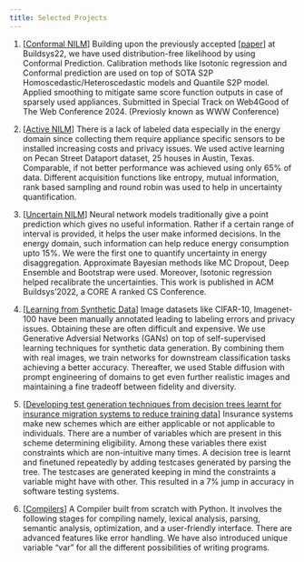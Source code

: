 ```yaml
---
title: Selected Projects
---
```


1. [[Conformal NILM](https://github.com/anon23sub/anon)]
    Building upon the previously accepted [[paper](../papers/2022/buildsys22-nilm.pdf)] at Buildsys22, we have used distribution-free likelihood 
    by using Conformal Prediction. Calibration methods like Isotonic regression and Conformal prediction are used on top of SOTA S2P 
    Homoscedastic/Heteroscedastic models and Quantile S2P model. Applied smoothing to mitigate same score function outputs in case of sparsely 
    used appliances. Submitted in Special Track on Web4Good of The Web Conference 2024. (Previosly known as WWW Conference)

2. [[Active NILM](https://github.com/anonn23/anon)]
    There is a lack of labeled data especially in the energy domain since collecting them require appliance specific sensors to be installed 
    increasing costs and privacy issues. We used active learning on Pecan Street Dataport dataset, 25 houses in Austin, Texas. Comparable, if
    not better performance was achieved using only 65% of data. Different acquisition functions like entropy, mutual information, rank based 
    sampling and round robin was used to help in uncertainty quantification. 

3. [[Uncertain NILM](https://github.com/haikookhandor/NILM_Uncertainty)]
    Neural network models traditionally give a point prediction which gives no useful information. Rather if a certain range of interval is 
    provided, it helps the user make informed decisions. In the energy domain, such information can help reduce energy consumption upto 15%.
    We were the first one to quantify uncertainty in energy disaggregation. Approximate Bayesian methods like MC Dropout, Deep Ensemble
    and Bootstrap were used. Moreover, Isotonic regression helped recalibrate the uncertainties. This work is published in ACM Buildsys'2022,
    a CORE A ranked CS Conference.

4. [[Learning from Synthetic Data](https://github.com/haikookhandor/SnyGenAI)]
    Image datasets like CIFAR-10, Imagenet-100 have been manually annotated leading to labeling errors and privacy issues. Obtaining these
    are often difficult and expensive. We use Generative Adversial Networks (GANs) on top of self-supervised learning techniques for 
    synthetic data generation. By combining them with real images, we train networks for downstream classification tasks achieving a better
    accuracy. Thereafter, we used Stable diffusion with prompt engineering of domains to get even further realistic images and maintaining a
    fine tradeoff between fidelity and diversity. 

5. [[Developing test generation techniques from decision trees learnt for insurance migration systems to reduce training data](https://github.com/haikookhandor/TCS_Research)]
    Insurance systems make new schemes which are either applicable or not applicable to individuals. There are a number of variables which are 
    present in this scheme determining eligibility. Among these variables there exist constraints which are non-intuitive many times. A decision
    tree is learnt and finetuned repeatedly by adding testcases generated by parsing the tree. The testcases are generated keeping in mind the
    constraints a variable might have with other. This resulted in a 7% jump in accuracy in software testing systems.

6. [[Compilers](https://github.com/haikookhandor/Compiler-Project)]
    A Compiler built from scratch with Python. It involves the following stages for compiling namely, lexical analysis, parsing, semantic 
    analysis, optimization, and a user-friendly interface. There are advanced features like error handling. We have also introduced unique 
    variable “var” for all the different possibilities of writing programs.
